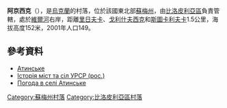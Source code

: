 {{coord|51|14|4|N|34|16|6|E|scale:100000_region:UA|display=title}}

'''阿京西克'''（{{lang-uk|Атинське}}），是[[烏克蘭|烏克蘭]]的村落，位於該國東北部[[蘇梅州|蘇梅州]]，由[[比洛皮利亞區|比洛皮利亞區]]負責管轄，處於[[維爾河_(謝伊姆河支流)|維爾河]]右岸，距離[[里日夫卡|里日夫卡]]、[[戈利什夫西克|戈利什夫西克]]和[[斯圖卡利夫卡_(比洛皮利亞區)|斯圖卡利夫卡]]1.5公里，海拔高度152米，2001年人口149。

==參考資料==
* [http://w1.c1.rada.gov.ua/pls/z7502/A005?rdat1=15.12.2011&rf7571=28681 Атинське]{{dead link|date=2018年5月 |bot=InternetArchiveBot |fix-attempted=yes }}
* [https://web.archive.org/web/20120509055206/http://www.igsu.org.ua/Sumskaja.obl/Belopolxskij.rajon/Ryzhevka.html Історія міст та сіл УРСР (рос.)]
* [http://weather.in.ua/ua/symskaja/2390 Погода в селі Атинське] {{Wayback|url=http://weather.in.ua/ua/symskaja/2390 |date=20190713055205 }}

{{DEFAULTSORT:Атинське}}

[[Category:蘇梅州村落|Category:蘇梅州村落]]
[[Category:比洛皮利亞區村落|Category:比洛皮利亞區村落]]


{{Sumy-geo-stub}}